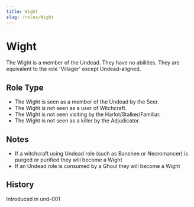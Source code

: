 ```yaml
---
title: Wight
slug: /roles/Wight
---
```


# Wight

The Wight is a member of the Undead. They have no abilities. They are equivalent to the role 'Villager' except Undead-aligned.

## Role Type

- The Wight is seen as a member of the Undead by the Seer.
- The Wight is not seen as a user of Witchcraft.
- The Wight is not seen visiting by the Harlot/Stalker/Familiar.
- The Wight is not seen as a killer by the Adjudicator.

## Notes

- If a witchcraft using Undead role (such as Banshee or Necromancer) is purged or purified they will become a Wight
- If an Undead role is consumed by a Ghoul they will become a Wight

## History

<timeline lineColor="white">
  <event interval="2018-07-17">Introduced in und-001</event>
</timeline>

